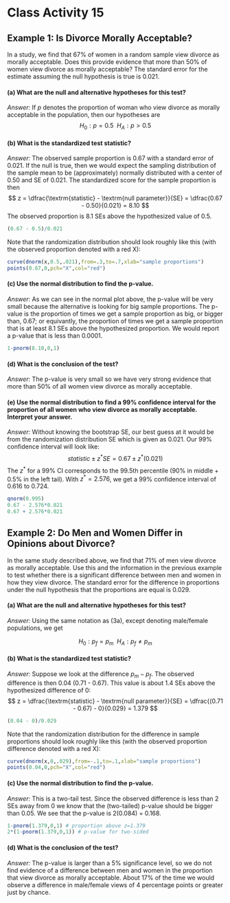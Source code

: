 # Class Activity 15


## Example 1: Is Divorce Morally Acceptable?

In a study, we find that 67% of women in a random sample view divorce as morally acceptable.  Does this provide evidence that more than 50% of women view divorce as morally acceptable?  The standard error for the estimate assuming the null hypothesis is true is 0.021.  

#### (a)	 What are the null and alternative hypotheses for this test?

*Answer:* If $p$ denotes the proportion of woman who view divorce as morally acceptable in the population, then our hypotheses are
$$
H_0: p = 0.5 \ \ H_A: p > 0.5
$$


#### (b)	 What is the standardized test statistic?

*Answer:* The observed sample proportion is 0.67 with a standard error of 0.021. If the null is true, then we would expect the sampling distribution of the sample mean to be (approximately) normally distributed with a center of 0.50 and SE of 0.021. The standardized score for the sample proportion is then 
$$
z = \dfrac{\textrm{statistic} - \textrm{null parameter}}{SE} = \dfrac{0.67 - 0.50}{0.021} = 8.10
$$
The observed proportion is 8.1 SEs above the hypothesized value of 0.5.
```r
(0.67 - 0.5)/0.021
```
Note that the randomization distribution should look roughly like this (with the observed proportion denoted with a red X):
```r
curve(dnorm(x,0.5,.021),from=.3,to=.7,xlab="sample proportions")
points(0.67,0,pch="X",col="red")
```



#### (c)	Use the normal distribution to find the p-value.

*Answer:* As we can see in the normal plot above, the p-value will be very small because the alternative is looking for big sample proportions. The p-value is the proportion of times we get a sample proportion as big, or bigger than, 0.67; or equivantly, the proportion of times we get a sample proportion that is at least 8.1 SEs above the hypothesized proportion. We would report a p-value that is less than 0.0001. 

```r
1-pnorm(8.10,0,1)
```

#### (d)	What is the conclusion of the test?

*Answer:* The p-value is very small so we have very strong evidence that more than 50% of all women view divorce as morally acceptable.

#### (e)	Use the normal distribution to find a 99% confidence interval for the proportion of all women who view divorce as morally acceptable.  Interpret your answer. 

*Answer:* Without knowing the bootstrap SE, our best guess at it would be from the randomization distribution SE which is given as 0.021. Our 99% confidence interval will look like:
$$
statistic \pm z^*SE = 0.67 \pm z^* (0.021) 
$$
The $z^*$ for a 99% CI corresponds to the 99.5th percentile (90% in middle + 0.5% in the left tail). With $z^* = 2.576$, we get a 99% confidence interval of 0.616 to 0.724. 
```r
qnorm(0.995)
0.67 - 2.576*0.021
0.67 + 2.576*0.021
```


## Example 2:  Do Men and Women Differ in Opinions about Divorce?

In the same study described above, we find that 71% of men view divorce as morally acceptable.  Use this and the information in the previous example to test whether there is a significant difference between men and women in how they view divorce.  The standard error for the difference in proportions under the null hypothesis that the proportions are equal is 0.029.

#### (a)	 What are the null and alternative hypotheses for this test?

*Answer:* Using the same notation as (3a), except denoting male/female populations, we get

$$
H_0: p_f = p_m \ \ H_A: p_f \neq p_m
$$


#### (b)	 What is the standardized test statistic?

*Answer:* Suppose we look at the difference $p_m - p_f$. The observed difference is then 0.04 (0.71 - 0.67). This value is about 1.4 SEs above the hypothesized difference of 0:
$$
z = \dfrac{\textrm{statistic} - \textrm{null parameter}}{SE} = \dfrac{(0.71 - 0.67) - 0}{0.029} = 1.379
$$
```r
(0.04 - 0)/0.029
```
Note that the randomization distribution for the difference in sample proportions should look roughly like this (with the observed proportion difference denoted with a red X):
```r
curve(dnorm(x,0,.029),from=-.1,to=.1,xlab="sample proportions")
points(0.04,0,pch="X",col="red")
```

#### (c)	Use the normal distribution to find the p-value.

*Answer:* This is a two-tail test. Since the observed difference is less than 2 SEs away from 0 we know that the (two-tailed) p-value should be bigger than 0.05. We see that the p-value is 2(0.084) = 0.168. 
```r
1-pnorm(1.379,0,1) # proportion above z=1.379
2*(1-pnorm(1.379,0,1)) # p-value for two-sided
```

#### (d)	What is the conclusion of the test?

*Answer:* The p-value is larger than a 5% significance level, so we do not find evidence of a difference between men and women in the proportion that view divorce as morally acceptable. About 17% of the time we would observe a difference in male/female views of 4 percentage points or greater just by chance. 


